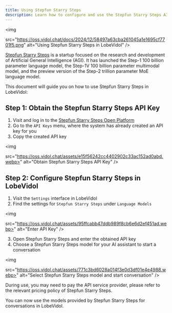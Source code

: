 ```yaml
---
title: Using Stepfun Starry Steps
description: Learn how to configure and use the Stepfun Starry Steps AI model in LobeVidol, including obtaining an API Key and selecting a model to start a conversation.
---
```


<img

src="https://oss.vidol.chat/docs/2024/12/58497a63cba261045a1e1695cf7701f5.png"
alt="Using Stepfun Starry Steps in LobeVidol"
/>

[Stepfun Starry Steps](https://www.stepfun.com/) is a startup focused on the research and development of Artificial General Intelligence (AGI). It has launched the Step-1 100 billion parameter language model, the Step-1V 100 billion parameter multimodal model, and the preview version of the Step-2 trillion parameter MoE language model.

This document will guide you on how to use Stepfun Starry Steps in LobeVidol:

## Step 1: Obtain the Stepfun Starry Steps API Key

1. Visit and log in to the [Stepfun Starry Steps Open Platform](https://platform.stepfun.com/)
2. Go to the `API Keys` menu, where the system has already created an API key for you
3. Copy the created API key

<img

src="https://oss.vidol.chat/assets/e15f56242cc4402902c33ac152ad0abd.webp>"
alt="Obtain Stepfun Starry Steps API Key"
/>

## Step 2: Configure Stepfun Starry Steps in LobeVidol

1. Visit the `Settings` interface in LobeVidol
2. Find the settings for `Stepfun Starry Steps` under `Language Models`

<img

src="https://oss.vidol.chat/assets/95ffcabb47ddb989f8cb6e6d2ef451ad.webp>"
alt="Enter API Key"
/>

3. Open Stepfun Starry Steps and enter the obtained API key
4. Choose a Stepfun Starry Steps model for your AI assistant to start a conversation

<img

src="https://oss.vidol.chat/assets/771c3bd6028a014f3e0d3df01e4e4988.webp>"
alt="Select Stepfun Starry Steps model and start conversation"
/>

<Warning>During use, you may need to pay the API service provider, please refer to the relevant pricing policy of Stepfun Starry Steps.</Warning>

You can now use the models provided by Stepfun Starry Steps for conversations in LobeVidol.

